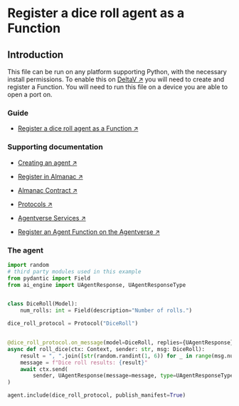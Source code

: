 # Register a dice roll agent as a Function

## Introduction

This file can be run on any platform supporting Python, with the necessary install permissions.
To enable this on [DeltaV ↗️](/concepts/ai-engine/deltav) you will need to create and register a Function. You will need to run this file on a device you are able to open a port on.

### Guide

- [Register a dice roll agent as a Function ↗️](/guides/agentverse/registering-agent-dice-roll)

### Supporting documentation

- [Creating an agent ↗️](/guides/agents/create-a-uagent)

- [Register in Almanac ↗️](/guides/agents/register-in-almanac)

- [Almanac Contract ↗️](/references/contracts/uagents-almanac/almanac-overview)

- [Protocols ↗️](/references/uagents/uagents-protocols/agent-protocols)

- [Agentverse Services ↗️](/concepts/agent-services/services)

- [Register an Agent Function on the Agentverse ↗️](/guides/agentverse/registering-agent-services)

### The agent

```py copy filename="agent.py"
import random
# third party modules used in this example
from pydantic import Field
from ai_engine import UAgentResponse, UAgentResponseType


class DiceRoll(Model):
    num_rolls: int = Field(description="Number of rolls.")

dice_roll_protocol = Protocol("DiceRoll")


@dice_roll_protocol.on_message(model=DiceRoll, replies={UAgentResponse})
async def roll_dice(ctx: Context, sender: str, msg: DiceRoll):
    result = ", ".join([str(random.randint(1, 6)) for _ in range(msg.num_rolls)])
    message = f"Dice roll results: {result}"
    await ctx.send(
        sender, UAgentResponse(message=message, type=UAgentResponseType.FINAL)
)

agent.include(dice_roll_protocol, publish_manifest=True)
```
